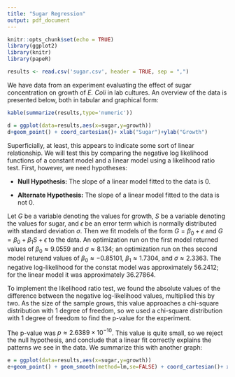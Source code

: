 ---
title: "Sugar Regression"
output: pdf_document
---

```{r setup, include=FALSE}
knitr::opts_chunk$set(echo = TRUE)
library(ggplot2)
library(knitr)
library(papeR)
```

```{r readin,echo=FALSE}
results <- read.csv('sugar.csv', header = TRUE, sep = ",")
```

We have data from an experiment evaluating the effect of sugar concentration on growth of *E. Coli* in lab cultures.  An overview of the data is presented below, both in tabular and graphical form:

```{r summary, echo=FALSE}
kable(summarize(results,type='numeric'))
```

```{r Plot, echo=FALSE}
d = ggplot(data=results,aes(x=sugar,y=growth))
d+geom_point() + coord_cartesian()+ xlab("Sugar")+ylab("Growth")
```

Superficially, at least, this appears to indicate some sort of linear relationship.  We will test this by comparing the negative log likelihood functions of a constant model and a linear model using a likelihood ratio test.  First, however, we need hypotheses:

* **Null Hypothesis:** The slope of a linear model fitted to the data is $0$.

* **Alternate Hypothesis:** The slope of a linear model fitted to the data is not $0$.

Let $G$ be a variable denoting the values for growth, $S$ be a variable denoting the values for sugar, and $\epsilon$ be an error term which is normally distributed with standard deviation $\sigma$.  Then we fit models of the form $G=\beta_0+\epsilon$ and $G=\beta_0+\beta_1S+\epsilon$ to the data.  An optimization run on the first model returned values of $\beta_0\approx 9.0559$ and $\sigma\approx 8.134$; an optimization run on thes second model returend values of $\beta_0\approx -0.85101$, $\beta_1\approx 1.7304$, and $\sigma\approx 2.3363$.  The negative log-likelihood for the constat model was approximately $56.2412$; for the linear model it was approximately $36.27864$.

To implement the likelihood ratio test, we found the absolute values of the difference between the negative log-likelihood values, multiplied this by two.  As the size of the sample grows, this value approaches a chi-square distribution with $1$ degree of freedom, so we used a chi-square distribution with $1$ degree of freedom to find the p-value for the experiment.  

The p-value was $p\approx 2.6389\times 10^{-10}$.  This value is quite small, so we reject the null hypothesis, and conclude that a linear fit correctly explains the patterns we see in the data.  We summarize this with another graph:

```{r LinearPlot, echo=FALSE}
e = ggplot(data=results,aes(x=sugar,y=growth))
e+geom_point() + geom_smooth(method=lm,se=FALSE) + coord_cartesian()+ xlab("Sugar")+ylab("Growth")
```
